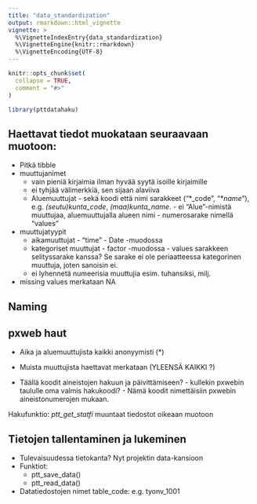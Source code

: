 ```yaml
---
title: "data_standardization"
output: rmarkdown::html_vignette
vignette: >
  %\VignetteIndexEntry{data_standardization}
  %\VignetteEngine{knitr::rmarkdown}
  %\VignetteEncoding{UTF-8}
---
```


```r
knitr::opts_chunk$set(
  collapse = TRUE,
  comment = "#>"
)
```

```r
library(pttdatahaku)
```

## Haettavat tiedot muokataan seuraavaan muotoon:

 - Pitkä tibble
 - muuttujanimet
     - vain pieniä kirjaimia ilman hyvää syytä isoille kirjaimille
     - ei tyhjää välimerkkiä, sen sijaan alaviiva
     - Aluemuuttujat
            - sekä koodi että nimi sarakkeet ("*_code", "*_name_"), e.g. _(seutu)kunta_code_, _(maa)kunta_name_. 
            - ei "Alue"-nimistä muuttujaa, aluemuuttujalla alueen nimi
            - numerosarake nimellä "values"
  - muuttujatyypit
      - aikamuuttujat
            - "time"
            - Date -muodossa
      - kategoriset muuttujat
            - factor -muodossa
            - values sarakkeen selityssarake kanssa? Se sarake ei ole periaatteessa kategorinen muuttuja, joten sanoisin ei.
      - ei lyhennetä numeerisia muuttujia esim. tuhansiksi, milj. 
  - missing values merkataan NA


## Naming

## pxweb haut

- Aika ja aluemuuttujista kaikki anonyymisti (*)
- Muista muuttujista haettavat merkataan (YLEENSÄ KAIKKI ?)

- Täällä koodit aineistojen hakuun ja päivittämiseen?
      - kullekin pxwebin taululle oma valmis hakukoodi?
      - Nämä koodit nimettäisiin pxwebin aineistonumerojen mukaan.
        
Hakufunktio:
  *ptt_get_statfi* muuntaat tiedostot oikeaan muotoon
  
## Tietojen tallentaminen ja lukeminen

- Tulevaisuudessa tietokanta? Nyt projektin data-kansioon
- Funktiot:
   - ptt_save_data()
   - ptt_read_data()
- Datatiedostojen nimet table_code: e.g. tyonv_1001

